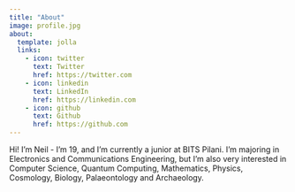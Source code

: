 ```yaml
---
title: "About"
image: profile.jpg
about:
  template: jolla
  links:
    - icon: twitter
      text: Twitter
      href: https://twitter.com
    - icon: linkedin
      text: LinkedIn
      href: https://linkedin.com
    - icon: github
      text: Github
      href: https://github.com
---
```


Hi! I'm Neil - I'm 19, and I'm currently a junior at BITS Pilani. I'm majoring in Electronics and Communications Engineering, but I'm also very interested in Computer Science, Quantum Computing, Mathematics, Physics, Cosmology, Biology, Palaeontology and Archaeology.
